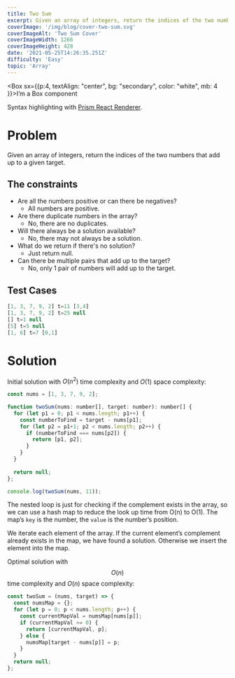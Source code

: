 ```yaml
---
title: Two Sum
excerpt: Given an array of integers, return the indices of the two numbers that add up to a given target.
coverImage: '/img/blog/cover-two-sum.svg'
coverImageAlt: 'Two Sum Cover'
coverImageWidth: 1266
coverImageHeight: 428
date: '2021-05-25T14:26:35.251Z'
difficulty: 'Easy'
topic: 'Array'
---
```


<Box sx={{p:4, textAlign: "center", bg: "secondary", color: "white", mb: 4 }}>I’m a Box component</Box>

Syntax highlighting with [Prism React Renderer](https://github.com/FormidableLabs/prism-react-renderer).

# Problem

Given an array of integers, return the indices of the two numbers that add up to a given target.

## The constraints

- Are all the numbers positive or can there be negatives?
    - All numbers are positive.
- Are there duplicate numbers in the array?
    - No, there are no duplicates.
- Will there always be a solution available?
    - No, there may not always be a solution.
- What do we return if there's no solution?
    - Just return null.
- Can there be multiple pairs that add up to the target?
    - No, only 1 pair of numbers will add up to the target.

## Test Cases

```jsx
[1, 3, 7, 9, 2] t=11 [3,4]
[1, 3, 7, 9, 2] t=25 null
[] t=1 null
[5] t=5 null
[1, 6] t=7 [0,1]
```

# Solution

Initial solution with $O(n^2)$ time complexity and $O(1)$ space complexity:

```jsx
const nums = [1, 3, 7, 9, 2];

function twoSum(nums: number[], target: number): number[] {
  for (let p1 = 0; p1 < nums.length; p1++) {
    const numberToFind = target - nums[p1];
    for (let p2 = p1+1; p2 < nums.length; p2++) {
      if (numberToFind === nums[p2]) {
        return [p1, p2];
      }
    }
  }
    
  return null;
};

console.log(twoSum(nums, 11));
```

The nested loop is just for checking if the complement exists in the array, so we can use a hash map to reduce the look up time from O(n) to O(1). The map’s `key` is the number, the `value` is the number’s position.

We iterate each element of the array. If the current element’s complement already exists in the map, we have found a solution. Otherwise we insert the element into the map.

Optimal solution with $$O(n)$$ time complexity and $O(n)$ space complexity:

```jsx
const twoSum = (nums, target) => {
  const numsMap = {};
  for (let p = 0; p < nums.length; p++) {
    const currentMapVal = numsMap[nums[p]];
    if (currentMapVal >= 0) {
      return [currentMapVal, p];
    } else {
      numsMap[target - nums[p]] = p;
    }
  }
  return null;
};
```

